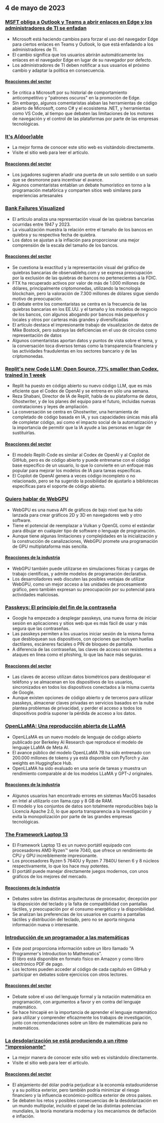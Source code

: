 

<CallToAction />

<Steps>

## 4 de mayo de 2023

### [MSFT obliga a Outlook y Teams a abrir enlaces en Edge y los administradores de TI se enfadan](https://www.theverge.com/2023/5/3/23709297/microsoft-edge-force-outlook-teams-web-links-open)

- Microsoft está haciendo cambios para forzar el uso del navegador Edge para ciertos enlaces en Teams y Outlook, lo que está enfadando a los administradores de TI.
- El cambio significa que los usuarios abrirán automáticamente los enlaces en el navegador Edge en lugar de su navegador por defecto.
- Los administradores de TI deben notificar a sus usuarios el próximo cambio y adaptar la política en consecuencia.

#### [Reacciones del sector](http://news.ycombinator.com/item?id=35800158)

- Se critica a Microsoft por su historial de comportamiento anticompetitivo y "patrones oscuros" en la promoción de Edge.
- Sin embargo, algunos comentaristas alaban las herramientas de código abierto de Microsoft, como C# y el ecosistema .NET, y herramientas como VS Code, al tiempo que debaten las limitaciones de los motores de navegación y el control de las plataformas por parte de las empresas tecnológicas.

### [It's A(door)able](https://ncase.me/door/)

- La mejor forma de conocer este sitio web es visitándolo directamente.
- Visite el sitio web para leer el artículo.

#### [Reacciones del sector](http://news.ycombinator.com/item?id=35800492)

- Los jugadores sugieren añadir una puerta de un solo sentido o un suelo que se desmorone para incentivar el avance.
- Algunos comentaristas entablan un debate humorístico en torno a la programación metafórica y comparten sitios web similares para experiencias artesanales

### [Bank Failures Visualized](https://observablehq.com/@mbostock/bank-failures)

- El artículo analiza una representación visual de las quiebras bancarias ocurridas entre 1947 y 2023.
- La visualización muestra la relación entre el tamaño de los bancos en quiebra y su respectiva fecha de quiebra.
- Los datos se ajustan a la inflación para proporcionar una mejor comprensión de la escala del tamaño de los bancos.

#### [Reacciones del sector](http://news.ycombinator.com/item?id=35795975)

- Se cuestiona la exactitud y la representación visual del gráfico de quiebras bancarias de observablehq.com y se expresa preocupación por la exclusión de las quiebras de bancos no pertenecientes a la FDIC.
- FTX ha recuperado activos por valor de más de 1.000 millones de dólares, principalmente criptomonedas, utilizando la tecnología blockchain, pero la valoración de 7.300 millones de dólares sigue siendo motivo de preocupación.
- El debate entre los comentaristas se centra en la frecuencia de las quiebras bancarias en los EE.UU. y el tamaño y los modelos de negocio de los bancos, con algunos abogando por bancos más pequeños y locales y otros por carteras más grandes y diversificadas
- El artículo destaca el impresionante trabajo de visualización de datos de Mike Bostock, pero subraya las deficiencias en el uso de círculos como representación de datos
- Algunos comentaristas aportan datos y puntos de vista sobre el tema, y la conversación toca diversos temas como la transparencia financiera y las actividades fraudulentas en los sectores bancario y de las criptomonedas.

### [Replit's new Code LLM: Open Source, 77% smaller than Codex, trained in 1 week](https://www.latent.space/p/reza-shabani#details)

- Replit ha puesto en código abierto su nuevo código LLM, que es más eficiente que el Codex de OpenAI y se entrena en sólo una semana.
- Reza Shabani, Director de IA de Replit, habla de su plataforma de datos, Ghostwriter, y de los planes del equipo para el futuro, incluidas nuevas contrataciones y leyes de ampliación.
- La conversación se centra en Ghostwriter, una herramienta de completado de código basada en IA, y sus capacidades únicas más allá de completar código, así como el impacto social de la automatización y la importancia de permitir que la IA ayude a las personas en lugar de sustituirlas.

#### [Reacciones del sector](http://news.ycombinator.com/item?id=35803435)

- El modelo Replit-Code es similar al Codex de OpenAI y al Copilot de GitHub, pero es de código abierto y puede entrenarse con el código base específico de un usuario, lo que lo convierte en un enfoque más popular para mejorar los modelos de IA para tareas específicas.
- El Copilot de OpenAI genera a veces código incompleto o no relacionado, pero se ha sugerido la posibilidad de ajustarlo a bibliotecas específicas para el soporte de código abierto.

### [Quiero hablar de WebGPU](https://cohost.org/mcc/post/1406157-i-want-to-talk-about-webgpu)

- WebGPU es una nueva API de gráficos de bajo nivel que ha sido lanzada para crear gráficos 2D y 3D en navegadores web y otro software.
- Tiene el potencial de reemplazar a Vulkan y OpenGL como el estándar para dibujar en cualquier tipo de software o lenguaje de programación.
- Aunque tiene algunas limitaciones y complejidades en la inicialización y la construcción de canalizaciones, WebGPU promete una programación de GPU multiplataforma más sencilla.

#### [Reacciones de la industria](http://news.ycombinator.com/item?id=35800988)

- WebGPU también puede utilizarse en simulaciones físicas y cargas de trabajo científicas, y admite modelos de programación declarativa.
- Los desarrolladores web discuten las posibles ventajas de utilizar WebGPU, como un mejor acceso a las unidades de procesamiento gráfico, pero también expresan su preocupación por su potencial para actividades maliciosas.

### [Passkeys: El principio del fin de la contraseña](https://blog.google/technology/safety-security/the-beginning-of-the-end-of-the-password/)

- Google ha empezado a desplegar passkeys, una nueva forma de iniciar sesión en aplicaciones y sitios web que es más fácil de usar y más segura que las contraseñas.
- Las passkeys permiten a los usuarios iniciar sesión de la misma forma que desbloquean sus dispositivos, con opciones que incluyen huellas dactilares, escáneres faciales o PIN de bloqueo de pantalla.
- A diferencia de las contraseñas, las claves de acceso son resistentes a ataques en línea como el phishing, lo que las hace más seguras.

#### [Reacciones del sector](http://news.ycombinator.com/item?id=35801392)

- Las claves de acceso utilizan datos biométricos para desbloquear el teléfono y se almacenan en los dispositivos de los usuarios, sincronizados en todos los dispositivos conectados a la misma cuenta de Google.
- Aunque existen opciones de código abierto y de terceros para utilizar passkeys, almacenar claves privadas en servicios basados en la nube plantea problemas de privacidad, y perder el acceso a todos los dispositivos podría suponer la pérdida de acceso a los datos.

### [OpenLLaMA: Una reproducción abierta de LLaMA](https://github.com/openlm-research/open_llama)

- OpenLLaMA es un nuevo modelo de lenguaje de código abierto publicado por Berkeley AI Research que reproduce el modelo de lenguaje LLaMA de Meta AI.
- El avance público del modelo OpenLLaMA 7B ha sido entrenado con 200.000 millones de tokens y ya está disponible con PyTorch y Jax weights en Huggingface Hub.
- OpenLLaMA ha sido evaluado en una serie de tareas y muestra un rendimiento comparable al de los modelos LLaMA y GPT-J originales.

#### [Reacciones de la industria](http://news.ycombinator.com/item?id=35798888)

- Algunos usuarios han encontrado errores en sistemas MacOS basados en Intel al utilizarlo con llama.cpp y 8 GB de RAM.
- El modelo y los conjuntos de datos son totalmente reproducibles bajo la Licencia Apache 2.0, lo que aporta transparencia a la investigación y evita la monopolización por parte de las grandes empresas tecnológicas.

### [The Framework Laptop 13](https://frame.work/blog/announcing-the-framework-laptop-13-powered-by-amd-ryzen)

- El Framework Laptop 13 es un nuevo portátil equipado con procesadores AMD Ryzen™ serie 7040, que ofrece un rendimiento de CPU y GPU increíblemente impresionante.
- Los procesadores Ryzen 5 7640U y Ryzen 7 7840U tienen 6 y 8 núcleos respectivamente, lo que los hace muy potentes.
- El portátil puede manejar directamente juegos modernos, con unos gráficos de los mejores del mercado.

#### [Reacciones de la industria](http://news.ycombinator.com/item?id=35802210)

- Debates sobre las distintas arquitecturas de procesador, decepción por la disposición del teclado y la falta de compatibilidad con pantallas táctiles, y preocupación por el consumo energético y la disponibilidad.
- Se analizan las preferencias de los usuarios en cuanto a pantallas táctiles y distribución del teclado, pero no se aporta ninguna información nueva o interesante.

### [Introducción de un programador a las matemáticas](https://pimbook.org)

- Este post proporciona información sobre un libro llamado "A Programmer's Introduction to Mathematics".
- El libro está disponible en formato físico en Amazon y como libro electrónico PDF de pago.
- Los lectores pueden acceder al código de cada capítulo en GitHub y participar en debates sobre ejercicios con otros lectores.

#### [Reacciones del sector](http://news.ycombinator.com/item?id=35800136)

- Debate sobre el uso del lenguaje formal y la notación matemática en programación, con argumentos a favor y en contra del lenguaje matemático.
- Se hace hincapié en la importancia de aprender el lenguaje matemático para utilizar y comprender eficazmente los trabajos de investigación, junto con recomendaciones sobre un libro de matemáticas para no matemáticos.

### [La desdolarización se está produciendo a un ritmo "impresionante"](https://www.bloomberg.com/news/articles/2023-04-18/de-dollarization-is-happening-at-a-stunning-pace-jen-says)

- La mejor manera de conocer este sitio web es visitándolo directamente.
- Visite el sitio web para leer el artículo.

#### [Reacciones del sector](http://news.ycombinator.com/item?id=35796915)

- El alejamiento del dólar podría perjudicar a la economía estadounidense y a su política exterior, pero también podría minimizar el riesgo financiero y la influencia económico-política exterior de otros países.
- Se debaten los retos y posibles consecuencias de la desdolarización en un mundo multipolar, incluido el papel de las distintas potencias mundiales, la teoría monetaria moderna y los mecanismos de deflación e inflación.

</Steps>
